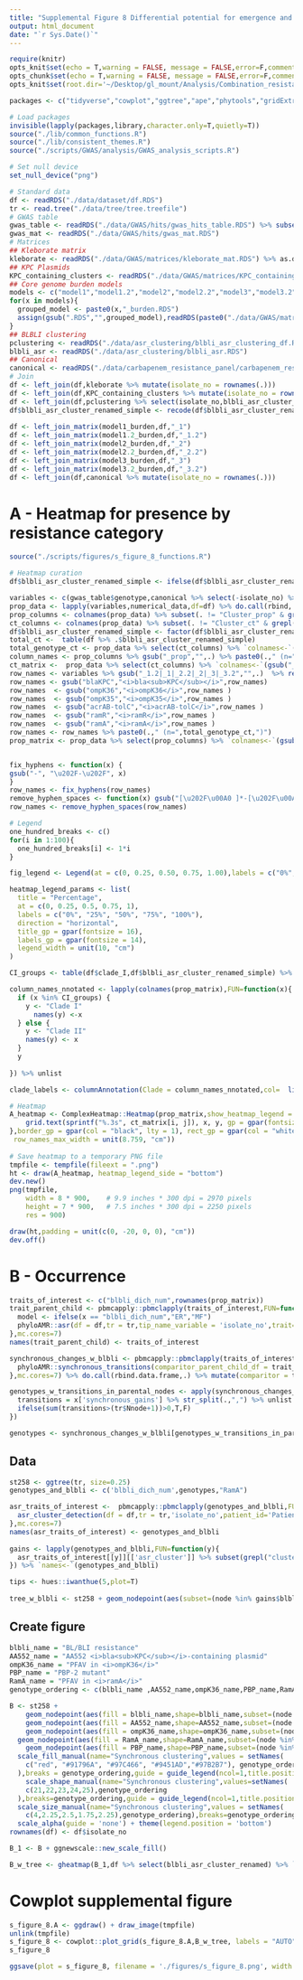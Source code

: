 ```yaml
---
title: "Supplemental Figure 8 Differential potential for emergence and spread of β-lactam/β-lactamase inhibitor resistance-associated genotypes "
output: html_document
date: "`r Sys.Date()`"
---
```


```r
require(knitr)
opts_knit$set(echo = T,warning = FALSE, message = FALSE,error=F,comment=NA)
opts_chunk$set(echo = T,warning = FALSE, message = FALSE,error=F,comment=NA)
opts_knit$set(root.dir='~/Desktop/gl_mount/Analysis/Combination_resistance/pre-intro-blbli-resistance-ms/')
```

```r
packages <- c("tidyverse","cowplot","ggtree","ape","phytools","gridExtra","kableExtra","colorRamp2","RColorBrewer","ComplexHeatmap",'phyloAMR')

# Load packages
invisible(lapply(packages,library,character.only=T,quietly=T))
source("./lib/common_functions.R")
source("./lib/consistent_themes.R")
source("./scripts/GWAS/analysis/GWAS_analysis_scripts.R") 

# Set null device
set_null_device("png")
```

```r
# Standard data
df <- readRDS("./data/dataset/df.RDS")
tr <- read.tree("./data/tree/tree.treefile")
# GWAS table
gwas_table <- readRDS("./data/GWAS/hits/gwas_hits_table.RDS") %>% subset(nn_qc=="Pass")
gwas_mat <- readRDS("./data/GWAS/hits/gwas_mat.RDS")  
# Matrices
## Kleborate matrix
kleborate <- readRDS("./data/GWAS/matrices/kleborate_mat.RDS") %>% as.data.frame 
## KPC Plasmids 
KPC_containing_clusters <- readRDS("./data/GWAS/matrices/KPC_containing_cluster_mat.RDS") %>% as.data.frame
## Core genome burden models
models <- c("model1","model1.2","model2","model2.2","model3","model3.2")
for(x in models){
  grouped_model <- paste0(x,"_burden.RDS")
  assign(gsub(".RDS","",grouped_model),readRDS(paste0("./data/GWAS/matrices/",grouped_model)) %>% as.data.frame)
}
## BLBLI clustering
pclustering <- readRDS("./data/asr_clustering/blbli_asr_clustering_df.RDS")
blbli_asr <- readRDS("./data/asr_clustering/blbli_asr.RDS")
## Canonical
canonical <- readRDS("./data/carbapenem_resistance_panel/carbapenem_resistance_panel_matrix.RDS")
# Join
df <- left_join(df,kleborate %>% mutate(isolate_no = rownames(.)))
df <- left_join(df,KPC_containing_clusters %>% mutate(isolate_no = rownames(.)))  
df <- left_join(df,pclustering %>% select(isolate_no,blbli_asr_cluster_renamed))
df$blbli_asr_cluster_renamed_simple <- recode(df$blbli_asr_cluster_renamed,"No Feature"="Susceptible" )
   
df <- left_join_matrix(model1_burden,df,"_1")
df <- left_join_matrix(model1.2_burden,df,"_1.2")
df <- left_join_matrix(model2_burden,df,"_2")
df <- left_join_matrix(model2.2_burden,df,"_2.2")
df <- left_join_matrix(model3_burden,df,"_3")
df <- left_join_matrix(model3.2_burden,df,"_3.2")
df <- left_join(df,canonical %>% mutate(isolate_no = rownames(.))) 
```

# A - Heatmap for presence by resistance category
```r
source("./scripts/figures/s_figure_8_functions.R")

# Heatmap curation
df$blbli_asr_cluster_renamed_simple <- ifelse(df$blbli_asr_cluster_renamed_simple=="Singleton" & df$clade_I == "Clade I","Singleton - Clade I",ifelse(df$blbli_asr_cluster_renamed_simple == "Singleton" & df$clade_I == "Clade II","Singleton - Clade II",ifelse(df$blbli_asr_cluster_renamed_simple=="No feature" & df$clade_I == "Clade I","Susceptible - Clade I", ifelse(df$blbli_asr_cluster_renamed_simple=="No feature" & df$clade_I == "Clade II","Susceptible - Clade II",df$blbli_asr_cluster_renamed_simple)))) 

variables <- c(gwas_table$genotype,canonical %>% select(-isolate_no) %>% colnames(.) %>% sort) %>% unique %>% subset(!. %in% c("OmpK35-25%","OmpK36_loop3_insertion","OmpK36_L3_mutations","PBP_any","FJ223607","OmpK36_Loss_of_function","OmpK36_intergenic","OmpK36_non_syn","KPNIH1_RS07805_2.2",'OmpK36_putative_function_altering'))
prop_data <- lapply(variables,numerical_data,df=df) %>% do.call(rbind,.) %>% `rownames<-`(variables) 
prop_columns <- colnames(prop_data) %>% subset(. != "Cluster_prop" & grepl("_prop",.)) %>% sort
ct_columns <- colnames(prop_data) %>% subset(. != "Cluster_ct" & grepl("_ct",.)) %>% sort
df$blbli_asr_cluster_renamed_simple <- factor(df$blbli_asr_cluster_renamed_simple,levels = c(prop_columns %>% gsub("_prop","",.)))
total_ct <-  table(df %>% .$blbli_asr_cluster_renamed_simple)  
total_genotype_ct <- prop_data %>% select(ct_columns) %>% `colnames<-`(gsub("_ct","",colnames(.))) %>% rowSums()
column_names <- prop_columns %>% gsub("_prop","",.) %>% paste0(.," (n=",total_ct,")")
ct_matrix <-  prop_data %>% select(ct_columns) %>% `colnames<-`(gsub("_ct","",colnames(.)))  %>% round(.,0)  %>% as.matrix %>% {ifelse(. ==0,"",.)}
row_names <- variables %>% gsub("_1.2|_1|_2.2|_2|_3|_3.2","",.)  %>% recode(.,'OmpK35-25'='Truncation in ompK35 porin at 25%','OmpK36_c25t'='25 cytosine-to-thymine transition in ompK36','OmpK36_L3_mutations'='Loop 3 insertion in ompK36','OmpK36GD'='GD loop 3 insertion in ompK36','OmpK36TD'='TD loop 3 insertion in ompK36','OmpK36_truncation_kleborate'='Truncation in ompK36', 'OmpK36_non_syn'='Non-synonymous mutation in ompK36','OmpK36_putative_function_altering'='PFAV in ompK36','OmpK36_intergenic'='Mutation in 5\' intergenic region of ompK36','OmpK36_promoter_IS'='Insertion sequence at ompK36 promoter',"AcrAB_TolC_any" = 'acrAB-tolC efflux pump mutant','RamR'='PFAV in ramR efflux pump regulator',"RamA"='PFAV in ramA efflux pump activator','PBP_any'='Non-synonymous mutations in penicillin-binding-proteins','PBP2'='Penicillin-binding protein-2 mutant',"PBP4"='Penicillin-binding protein-4 mutant',"AA018"= "AA018 blaKPC-containing plasmid","AA552"="AA552 blaKPC-containing plasmid","KPNIH1_RS18665" = "PFAV in ompK36")
row_names <- gsub("blaKPC","<i>bla<sub>KPC</sub></i>",row_names)
row_names  <- gsub("ompK36","<i>ompK36</i>",row_names )  
row_names  <- gsub("ompK35","<i>ompK35</i>",row_names )  
row_names  <- gsub("acrAB-tolC","<i>acrAB-tolC</i>",row_names )  
row_names  <- gsub("ramR","<i>ramR</i>",row_names )  
row_names  <- gsub("ramA","<i>ramA</i>",row_names )   
row_names <- row_names %>% paste0(.," (n=",total_genotype_ct,")") 
prop_matrix <- prop_data %>% select(prop_columns) %>% `colnames<-`(gsub("_prop","",colnames(.))) %>% round(.,3) %>% as.matrix 


fix_hyphens <- function(x) {
gsub("-", "\u202F-\u202F", x)
} 
row_names <- fix_hyphens(row_names)
remove_hyphen_spaces <- function(x) gsub("[\u202F\u00A0 ]*-[\u202F\u00A0 ]*", "-", x)
row_names <- remove_hyphen_spaces(row_names)

# Legend
one_hundred_breaks <- c()
for(i in 1:100){
  one_hundred_breaks[i] <- 1*i
}  

fig_legend <- Legend(at = c(0, 0.25, 0.50, 0.75, 1.00),labels = c("0%", "25%", "50%", "75%", "100%"),title = "Proportion",direction = "horizontal",col_fun = colorRamp2(breaks = c(0, 1.00),colors = c("white","red")), title_gp = gpar(fontsize = 16),labels_gp=gpar(fontsize=14),legend_width = unit(12, "cm"))

heatmap_legend_params <- list(
  title = "Percentage",
  at = c(0, 0.25, 0.5, 0.75, 1),
  labels = c("0%", "25%", "50%", "75%", "100%"),
  direction = "horizontal",
  title_gp = gpar(fontsize = 16),
  labels_gp = gpar(fontsize = 14),
  legend_width = unit(10, "cm")
)

CI_groups <- table(df$clade_I,df$blbli_asr_cluster_renamed_simple) %>% .[1,] %>% subset(.>0) %>% names 

column_names_nnotated <- lapply(colnames(prop_matrix),FUN=function(x){
  if (x %in% CI_groups) {
    y <- "Clade I"
      names(y) <-x
  } else {
    y <- "Clade II"
    names(y) <- x 
  }
  y
   
}) %>% unlist

clade_labels <- columnAnnotation(Clade = column_names_nnotated,col=  list(Clade = clade_colors),show_legend=F)

# Heatmap
A_heatmap <- ComplexHeatmap::Heatmap(prop_matrix,show_heatmap_legend = T,show_row_names = T,col = c("white","red"),cluster_columns = T,cluster_rows=T,name = "Percentage",column_labels = column_names,row_labels = gt_render(row_names), cell_fun = function(j, i, x, y, width, height, fill) {
    grid.text(sprintf("%.3s", ct_matrix[i, j]), x, y, gp = gpar(fontsize = 11))
},border_gp = gpar(col = "black", lty = 1), rect_gp = gpar(col = "white", lwd = 1),bottom_annotation = clade_labels,row_names_gp =  gpar(fontsize = 11),column_names_gp =  gpar(fontsize = 13),heatmap_legend_param = heatmap_legend_params, width = unit(10, "cm"),
 row_names_max_width = unit(8.759, "cm"))
 
# Save heatmap to a temporary PNG file
tmpfile <- tempfile(fileext = ".png")
ht <- draw(A_heatmap, heatmap_legend_side = "bottom") 
dev.new()
png(tmpfile,
    width = 8 * 900,    # 9.9 inches * 300 dpi = 2970 pixels
    height = 7 * 900,   # 7.5 inches * 300 dpi = 2250 pixels
    res = 900)

draw(ht,padding = unit(c(0, -20, 0, 0), "cm"))
dev.off() 
```

# B - Occurrence
```r
traits_of_interest <- c("blbli_dich_num",rownames(prop_matrix))   
trait_parent_child <- pbmcapply::pbmclapply(traits_of_interest,FUN=function(x){
  model <- ifelse(x == "blbli_dich_num","ER","MF")
  phyloAMR::asr(df = df,tr = tr,tip_name_variable = 'isolate_no',trait=x,model=model) %>% .$parent_child_df
},mc.cores=7)
names(trait_parent_child) <- traits_of_interest

synchronous_changes_w_blbli <- pbmcapply::pbmclapply(traits_of_interest %>% subset(.!="blbli_dich_num"),FUN=function(x){
  phyloAMR::synchronous_transitions(comparitor_parent_child_df = trait_parent_child[[x]],trait_parent_child_df = trait_parent_child[['blbli_dich_num']],node_states = 'joint')
},mc.cores=7) %>% do.call(rbind.data.frame,.) %>% mutate(comparitor = traits_of_interest %>% subset(.!="blbli_dich_num"))

genotypes_w_transitions_in_parental_nodes <- apply(synchronous_changes_w_blbli,MARGIN = 1,FUN=function(x){
  transitions = x['synchronous_gains'] %>% str_split(.,",") %>% unlist
  ifelse(sum(transitions>(tr$Nnode+1))>0,T,F)
})

genotypes <- synchronous_changes_w_blbli[genotypes_w_transitions_in_parental_nodes,'comparitor'] %>% subset(is.na(.)==F)
```


## Data
```r
st258 <- ggtree(tr, size=0.25)
genotypes_and_blbli <- c('blbli_dich_num',genotypes,"RamA")

asr_traits_of_interest <-  pbmcapply::pbmclapply(genotypes_and_blbli,FUN=function(x){
  asr_cluster_detection(df = df,tr = tr,'isolate_no',patient_id='Patient_ID',parent_child_df = trait_parent_child[[x]],node_states = 'joint',confidence = NULL,simplify_faux_clusters = T,simplify_revertant = T,collapse_cluster = T)
},mc.cores=7)
names(asr_traits_of_interest) <- genotypes_and_blbli
 
gains <- lapply(genotypes_and_blbli,FUN=function(y){
  asr_traits_of_interest[[y]][['asr_cluster']] %>% subset(grepl("cluster",.)) %>% str_split("_",simplify = T) %>% .[,2] %>% unlist %>% unique %>% as.numeric 
}) %>% `names<-`(genotypes_and_blbli)

tips <- hues::iwanthue(5,plot=T)
 
tree_w_blbli <- st258 + geom_nodepoint(aes(subset=(node %in% gains$blbli_dich_num),fill="BL/BLI" ), shape=21, size= 4,show.legend = T) +  scale_fill_manual(name = "Phylogenetic occurrence", values ="red",breaks = "BL/BLI" )
```
## Create figure
```r
blbli_name = "BL/BLI resistance"
AA552_name = "AA552 <i>bla<sub>KPC</sub></i>-containing plasmid"
ompK36_name = "PFAV in <i>ompK36</i>"
PBP_name = "PBP-2 mutant"
RamA_name = "PFAV in <i>ramA</i>" 
genotype_ordering <- c(blbli_name ,AA552_name,ompK36_name,PBP_name,RamA_name)

B <- st258 + 
    geom_nodepoint(aes(fill = blbli_name,shape=blbli_name,subset=(node %in% gains$blbli_dich_num),size=blbli_name,legend=F)) +
    geom_nodepoint(aes(fill = AA552_name,shape=AA552_name,subset=(node %in% gains$AA552),size=AA552_name,legend=F)) +
    geom_nodepoint(aes(fill = ompK36_name,shape=ompK36_name,subset=(node %in% gains$KPNIH1_RS18665_3.2),size=ompK36_name,legend=F)) +  
  geom_nodepoint(aes(fill = RamA_name,shape=RamA_name,subset=(node %in% gains$RamA),size=RamA_name,legend=F))  +
    geom_nodepoint(aes(fill = PBP_name,shape=PBP_name,subset=(node %in% gains$PBP2),size=PBP_name,legend=F)) + 
  scale_fill_manual(name="Synchronous clustering",values = setNames(
    c("red", "#91796A", "#97C466", "#9451AD","#97B2B7"), genotype_ordering
  ),breaks = genotype_ordering,guide = guide_legend(ncol=1,title.position = "top", label.position = "right")) + 
    scale_shape_manual(name="Synchronous clustering",values=setNames(
    c(21,22,23,24,25),genotype_ordering
  ),breaks=genotype_ordering,guide = guide_legend(ncol=1,title.position = "top", label.position = "right")) + 
  scale_size_manual(name="Synchronous clustering",values = setNames(
    c(4,2.25,2.5,1.75,2.25),genotype_ordering),breaks=genotype_ordering,guide = guide_legend(ncol=1,title.position = "top", label.position = "right"))  + 
  scale_alpha(guide = 'none') + theme(legend.position = 'bottom')
rownames(df) <- df$isolate_no

B_1 <- B + ggnewscale::new_scale_fill()

B_w_tree <- gheatmap(B_1,df %>% select(blbli_asr_cluster_renamed) %>% `colnames<-`("BL/BLI clustering"),width=0.05,colnames_position = 'top',colnames_angle = 90, color=NULL ,colnames_offset_y = 0.25, hjust = 0) + cluster_scale_2_col + ylim(NA,560) + theme(legend.position = 'bottom',legend.text = element_markdown())
```

# Cowplot supplemental figure
```r
s_figure_8.A <- ggdraw() + draw_image(tmpfile)
unlink(tmpfile)
s_figure_8 <- cowplot::plot_grid(s_figure_8.A,B_w_tree, labels = "AUTO", ncol=2, label_size = 20,rel_widths = c(1,0.65))
s_figure_8
``` 

```r
ggsave(plot = s_figure_8, filename = './figures/s_figure_8.png', width = 11, height = 6.5, limitsize=FALSE, bg='white', dpi=900)
```
